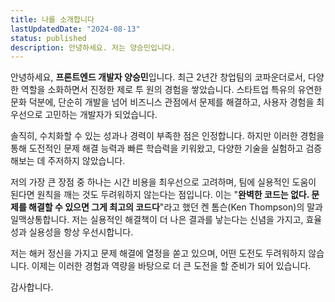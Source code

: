 ```yaml
---
title: 나를 소개합니다
lastUpdatedDate: "2024-08-13"
status: published
description: 안녕하세요. 저는 양승민입니다.
---
```


안녕하세요, **프론트엔드 개발자 양승민**입니다.
최근 2년간 창업팀의 코파운더로서, 다양한 역할을 소화하면서 진정한 제로 투 원의 경험을 쌓았습니다. 스타트업 특유의 유연한 문화 덕분에,
단순히 개발을 넘어 비즈니스 관점에서 문제를 해결하고, 사용자 경험을 최우선으로 고민하는 개발자가 되었습니다.

솔직히, 수치화할 수 있는 성과나 경력이 부족한 점은 인정합니다.
하지만 이러한 경험을 통해 도전적인 문제 해결 능력과 빠른 학습력을 키워왔고,
다양한 기술을 실험하고 검증해보는 데 주저하지 않았습니다.

저의 가장 큰 장점 중 하나는 시간 비용을 최우선으로 고려하며, 팀에 실용적인 도움이 된다면 원칙을 깨는 것도 두려워하지 않는다는 점입니다.
이는 "**완벽한 코드는 없다. 문제를 해결할 수 있으면 그게 최고의 코드다**"라고 했던 켄 톰슨(Ken Thompson)의 말과 일맥상통합니다.
저는 실용적인 해결책이 더 나은 결과를 낳는다는 신념을 가지고, 효율성과 실용성을 항상 우선시합니다.

저는 해커 정신을 가지고 문제 해결에 열정을 쏟고 있으며, 어떤 도전도 두려워하지 않습니다. 이제는 이러한 경험과 역량을 바탕으로 더 큰 도전을 할 준비가 되어 있습니다.

감사합니다.
